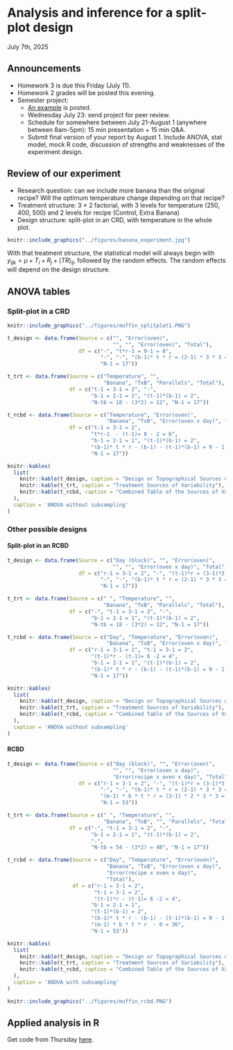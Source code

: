 # Analysis and inference for a split-plot design  
July 7th, 2025  

## Announcements

- Homework 3 is due this Friday (July 11). 
- Homework 2 grades will be posted this evening. 
- Semester project: 
  - [An example](https://stat720.github.io/summer2025/assignments/report_example_muffins.pdf) is posted. 
  - Wednesday July 23: send project for peer review. 
  - Schedule for somewhere between July 21-August 1 (anywhere between 8am-5pm): 15 min presentation + 15 min Q&A. 
  - Submit final version of your report by August 1. Include ANOVA, stat model, mock R code, discussion of strengths and weaknesses of the experiment design. 

## Review of our experiment  

- Research question: can we include more banana than the original recipe? Will the optimum temperature change depending on that recipe? 
- Treatment structure: 3 $\times$ 2 factorial, with 3 levels for temperature (250, 400, 500) and 2 levels for recipe (Control, Extra Banana) 
- Design structure: split-plot in an CRD, with temperature in the whole plot. 

```r
knitr::include_graphics("../figures/banana_experiment.jpg")
```

With that treatment structure, the statistical model will always begin with $y_{ijk} = \mu + T_i + R_j +(TR)_{ij}$, followed by the random effects. 
The random effects will depend on the design structure. 

## ANOVA tables  

### Split-plot in a CRD  

```r
knitr::include_graphics("../figures/muffin_splitplot1.PNG")
```

```r
t_design <- data.frame(Source = c("", "Error(oven)", 
                                  "", "", "Error(oven)", "Total"),
                       df = c("-", "t*r-1 = 9-1 = 8",
                              "-", "-", "(b-1)* t * r = (2-1) * 3 * 3 = 9",
                              "N-1 = 17"))

t_trt <- data.frame(Source = c("Temperature", "", 
                               "Banana", "TxB", "Parallels", "Total"),
                    df = c("t-1 = 3-1 = 2", "-",
                           "b-1 = 2-1 = 1", "(t-1)*(b-1) = 2", 
                           "N-tb = 18 - (3*2) = 12", "N-1 = 17"))

t_rcbd <- data.frame(Source = c("Temperature", "Error(oven)",
                                "Banana", "TxB", "Error(oven x day)", "Total"),
                    df = c("t-1 = 3-1 = 2",
                           "t*r-1  - (t-1)= 8 - 2 = 6",
                           "b-1 = 2-1 = 1", "(t-1)*(b-1) = 2", 
                           "(b-1)* t * r - (b-1) - (t-1)*(b-1) = 9 - 1 -2 = 6",
                           "N-1 = 17"))

knitr::kables(
  list(
    knitr::kable(t_design, caption = "Design or Topographical Sources of Variability"),
    knitr::kable(t_trt, caption = "Treatment Sources of Variability"),
    knitr::kable(t_rcbd, caption = "Combined Table of the Sources of Variability")
  ),
  caption = 'ANOVA without subsampling'
)
```




### Other possible designs  


#### Split-plot in an RCBD

```r
t_design <- data.frame(Source = c("Day (block)", "", "Error(oven)", 
                                  "", "", "Error(oven x day)", "Total"),
                       df = c("r-1 = 3-1 = 2", "-", "(t-1)*r = (3-1)*3 = 6",
                              "-", "-", "(b-1)* t * r = (2-1) * 3 * 3 = 9",
                              "N-1 = 17"))

t_trt <- data.frame(Source = c(" ", "Temperature", "", 
                               "Banana", "TxB", "Parallels", "Total"),
                    df = c("-", "t-1 = 3-1 = 2", "-",
                           "b-1 = 2-1 = 1", "(t-1)*(b-1) = 2", 
                           "N-tb = 18 - (3*2) = 12", "N-1 = 17"))

t_rcbd <- data.frame(Source = c("Day", "Temperature", "Error(oven)",
                                "Banana", "TxB", "Error(oven x day)", "Total"),
                    df = c("r-1 = 3-1 = 2", "t-1 = 3-1 = 2",
                           "(t-1)*r - (t-1)= 6 -2 = 4",
                           "b-1 = 2-1 = 1", "(t-1)*(b-1) = 2", 
                           "(b-1)* t * r - (b-1) - (t-1)*(b-1) = 9 - 1 -2 = 6",
                           "N-1 = 17"))

knitr::kables(
  list(
    knitr::kable(t_design, caption = "Design or Topographical Sources of Variability"),
    knitr::kable(t_trt, caption = "Treatment Sources of Variability"),
    knitr::kable(t_rcbd, caption = "Combined Table of the Sources of Variability")
  ),
  caption = 'ANOVA without subsampling'
)
```


#### RCBD  
```r
t_design <- data.frame(Source = c("Day (block)", "", "Error(oven)", 
                                  "", "", "Error(oven x day)", 
                                  "Error(recipe x oven x day)", "Total"),
                       df = c("r-1 = 3-1 = 2", "-", "(t-1)*r = (3-1)*3 = 6",
                              "-", "-", "(b-1)* t * r = (2-1) * 3 * 3 = 9",
                              "(m-1) * b * t * r = (3-1) * 2 * 3 * 3 = 36",
                              "N-1 = 53"))

t_trt <- data.frame(Source = c(" ", "Temperature", "", 
                               "Banana", "TxB", "", "Parallels", "Total"),
                    df = c("-", "t-1 = 3-1 = 2", "-",
                           "b-1 = 2-1 = 1", "(t-1)*(b-1) = 2",
                           "-",
                           "N-tb = 54 - (3*2) = 48", "N-1 = 17"))

t_rcbd <- data.frame(Source = c("Day", "Temperature", "Error(oven)",
                                "Banana", "TxB", "Error(oven x day)",
                                "Error(recipe x oven x day)",
                                "Total"),
                     df = c("r-1 = 3-1 = 2", 
                            "t-1 = 3-1 = 2", 
                            "(t-1)*r - (t-1)= 6 -2 = 4",
                           "b-1 = 2-1 = 1", 
                           "(t-1)*(b-1) = 2", 
                           "(b-1)* t * r - (b-1) - (t-1)*(b-1) = 9 - 1 -2 = 6",
                           "(m-1) * b * t * r  - 0 = 36",
                           "N-1 = 53"))

knitr::kables(
  list(
    knitr::kable(t_design, caption = "Design or Topographical Sources of Variability"),
    knitr::kable(t_trt, caption = "Treatment Sources of Variability"),
    knitr::kable(t_rcbd, caption = "Combined Table of the Sources of Variability")
  ),
  caption = 'ANOVA with subsampling'
)
```


```r
knitr::include_graphics("../figures/muffin_rcbd.PNG")
```

## Applied analysis in R

Get code from Thursday [here](../scripts/07032025_muffin_analysis.Rmd). 

